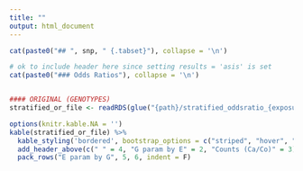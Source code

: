 ```yaml
---
title: ""
output: html_document
---
```



``` r
cat(paste0("## ", snp, " {.tabset}"), collapse = '\n')
```


```r
# ok to include header here since setting results = 'asis' is set
cat(paste0("### Odds Ratios"), collapse = '\n')


#### ORIGINAL (GENOTYPES)
stratified_or_file <- readRDS(glue("{path}/stratified_oddsratio_{exposure}_{hrc_version}_{snp}_{glue_collapse(sort(covariates), sep = '_')}.rds"))

options(knitr.kable.NA = '')
kable(stratified_or_file) %>%
  kable_styling('bordered', bootstrap_options = c("striped", "hover", "condensed"), full_width = F, position = 'left') %>%
  add_header_above(c(" " = 4, "G param by E" = 2, "Counts (Ca/Co)" = 3)) %>%
  pack_rows("E param by G", 5, 6, indent = F)

```







